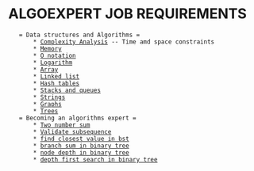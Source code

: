 = ALGOEXPERT JOB REQUIREMENTS =
    = Data structures and Algorithms =
        * [[Complexity Analysis]] -- Time amd space constraints
        * [[Memory]]
        * [[O notation]]
        * [[Logarithm]]
        * [[Array]]
        * [[Linked list]]
        * [[Hash tables]]
        * [[Stacks and queues]]
        * [[Strings]]
        * [[Graphs]]
        * [[Trees]]
    = Becoming an algorithms expert =
        * [[Two number sum]]
        * [[Validate subsequence]]
        * [[find closest value in bst]]
        * [[branch sum in binary tree]]
        * [[node depth in binary tree]]
        * [[depth first search in binary tree]]
